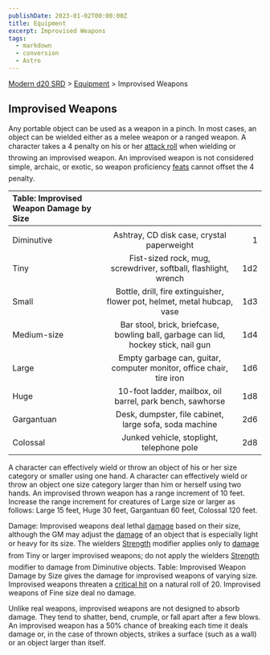 ```yaml
---
publishDate: 2023-01-02T00:00:00Z
title: Equipment
excerpt: Improvised Weapons
tags:
  - markdown
  - conversion
  - Astro
---
```


[Modern d20 SRD](/#modernD20) > [Equipment](modern-d20-srd-equipment-index) > Improvised Weapons

## Improvised Weapons

Any portable object can be used as a weapon in a pinch. In most cases, an object can be wielded either as a melee weapon or a ranged weapon.
A character takes a 4 penalty on his or her [attack roll](modern-d20-srd-combat-attack-roll) when wielding or throwing an improvised weapon. An improvised weapon is not considered simple, archaic, or exotic, so weapon proficiency [feats](modern-d20-srd-feats-index) cannot offset the 4 penalty.

| Table: Improvised Weapon Damage by Size |                                                                                    |     |
| :-------------------------------------- | :--------------------------------------------------------------------------------: | --: |
|                                         |                                                                                    |     |
| Diminutive                              |                     Ashtray, CD disk case, crystal paperweight                     |   1 |
| Tiny                                    |          Fist-sized rock, mug, screwdriver, softball, flashlight, wrench           | 1d2 |
| Small                                   |      Bottle, drill, fire extinguisher, flower pot, helmet, metal hubcap, vase      | 1d3 |
| Medium-size                             | Bar stool, brick, briefcase, bowling ball, garbage can lid, hockey stick, nail gun | 1d4 |
| Large                                   |        Empty garbage can, guitar, computer monitor, office chair, tire iron        | 1d6 |
| Huge                                    |             10-foot ladder, mailbox, oil barrel, park bench, sawhorse              | 1d8 |
| Gargantuan                              |               Desk, dumpster, file cabinet, large sofa, soda machine               | 2d6 |
| Colossal                                |                     Junked vehicle, stoplight, telephone pole                      | 2d8 |

A character can effectively wield or throw an object of his or her size category or smaller using one hand. A character can effectively wield or throw an object one size category larger than him or herself using two hands. An improvised thrown weapon has a range increment of 10 feet. Increase the range increment for creatures of Large size or larger as follows: Large 15 feet, Huge 30 feet, Gargantuan 60 feet, Colossal 120 feet.

Damage: Improvised weapons deal lethal [damage](modern-d20-srd-combat-damage) based on their size, although the GM may adjust the [damage](modern-d20-srd-combat-damage) of an object that is especially light or heavy for its size. The wielders [Strength](modern-d20-srd-basics-ability-scores) modifier applies only to [damage](modern-d20-srd-combat-damage) from Tiny or larger improvised weapons; do not apply the wielders [Strength](modern-d20-srd-basics-ability-scores) modifier to damage from Diminutive objects. Table: Improvised Weapon Damage by Size gives the damage for improvised weapons of varying size. Improvised weapons threaten a [critical hit](modern-d20-srd-combat-critical-hits) on a natural roll of 20. Improvised weapons of Fine size deal no damage.

Unlike real weapons, improvised weapons are not designed to absorb damage. They tend to shatter, bend, crumple, or fall apart after a few blows. An improvised weapon has a 50% chance of breaking each time it deals damage or, in the case of thrown objects, strikes a surface (such as a wall) or an object larger than itself.
